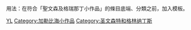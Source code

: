 {{hiddencat}}
{{Catnav|頁面分類|地理|地理小作品|美洲地理小作品|加勒比海小作品}}
{{Catnav|頁面分類|地理|国家|美洲国家|圣文森特和格林纳丁斯}}

用法：在符合「聖文森及格瑞那丁小作品」的條目底端、分類之前，加入'''{{tl|Saint Vincent and the Grenadines-stub}}'''模板。

[[Category:小作品类别|YL]]
[[Category:加勒比海小作品|Category:加勒比海小作品]]
[[Category:圣文森特和格林纳丁斯|Category:圣文森特和格林纳丁斯]]